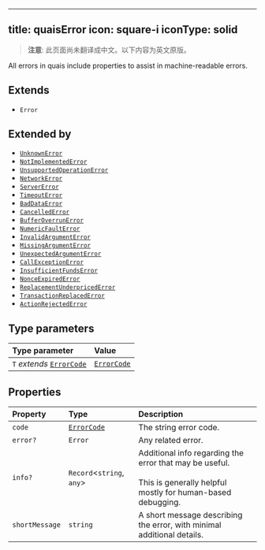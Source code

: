 <!-- AUTO-GENERATED-CONTENT:START (ENGLISH-COPY) -->
---
title: quaisError
icon: square-i
iconType: solid
---

> **注意**: 此页面尚未翻译成中文。以下内容为英文原版。

All errors in quais include properties to assist in machine-readable errors.

## Extends

- `Error`

## Extended by

- [`UnknownError`](/cn/sdk/content/interfaces/UnknownError)
- [`NotImplementedError`](/cn/sdk/content/interfaces/NotImplementedError)
- [`UnsupportedOperationError`](/cn/sdk/content/interfaces/UnsupportedOperationError)
- [`NetworkError`](/cn/sdk/content/interfaces/NetworkError)
- [`ServerError`](/cn/sdk/content/interfaces/ServerError)
- [`TimeoutError`](/cn/sdk/content/interfaces/TimeoutError)
- [`BadDataError`](/cn/sdk/content/interfaces/BadDataError)
- [`CancelledError`](/cn/sdk/content/interfaces/CancelledError)
- [`BufferOverrunError`](/cn/sdk/content/interfaces/BufferOverrunError)
- [`NumericFaultError`](/cn/sdk/content/interfaces/NumericFaultError)
- [`InvalidArgumentError`](/cn/sdk/content/interfaces/InvalidArgumentError)
- [`MissingArgumentError`](/cn/sdk/content/interfaces/MissingArgumentError)
- [`UnexpectedArgumentError`](/cn/sdk/content/interfaces/UnexpectedArgumentError)
- [`CallExceptionError`](/cn/sdk/content/interfaces/CallExceptionError)
- [`InsufficientFundsError`](/cn/sdk/content/interfaces/InsufficientFundsError)
- [`NonceExpiredError`](/cn/sdk/content/interfaces/NonceExpiredError)
- [`ReplacementUnderpricedError`](/cn/sdk/content/interfaces/ReplacementUnderpricedError)
- [`TransactionReplacedError`](/cn/sdk/content/interfaces/TransactionReplacedError)
- [`ActionRejectedError`](/cn/sdk/content/interfaces/ActionRejectedError)

## Type parameters

| Type parameter | Value |
| :------ | :------ |
| `T` *extends* [`ErrorCode`](/cn/sdk/content/type-aliases/ErrorCode) | [`ErrorCode`](/cn/sdk/content/type-aliases/ErrorCode) |

## Properties

| Property | Type | Description |
| :------ | :------ | :------ |
| `code` | [`ErrorCode`](/cn/sdk/content/type-aliases/ErrorCode) | The string error code. |
| `error?` | `Error` | Any related error. |
| `info?` | `Record`\<`string`, `any`\> | Additional info regarding the error that may be useful.<br /><br />This is generally helpful mostly for human-based debugging. |
| `shortMessage` | `string` | A short message describing the error, with minimal additional details. |
